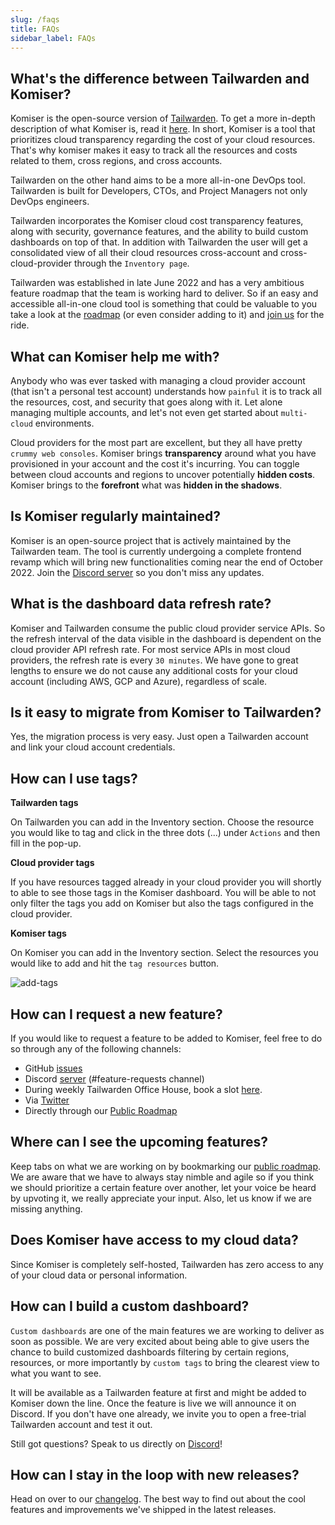 ```yaml
---
slug: /faqs
title: FAQs
sidebar_label: FAQs
---
```


## What's the difference between Tailwarden and Komiser?

Komiser is the open-source version of [Tailwarden](https://www.tailwarden.com/). To get a more in-depth description of what Komiser is, read it [here](/docs/Introduction/what-is-komiser.md). In short, Komiser is a tool that prioritizes cloud transparency regarding the cost of your cloud resources. That's why komiser makes it easy to track all the resources and costs related to them, cross regions, and cross accounts. 

Tailwarden on the other hand aims to be a more all-in-one DevOps tool. Tailwarden is built for Developers, CTOs, and Project Managers not only DevOps engineers. 

Tailwarden incorporates the Komiser cloud cost transparency features, along with security, governance features, and the ability to build custom dashboards on top of that. In addition with Tailwarden the user will get a consolidated view of all their cloud resources cross-account and cross-cloud-provider through the `Inventory page`. 

Tailwarden was established in late June 2022 and has a very ambitious feature roadmap that the team is working hard to deliver. So if an easy and accessible all-in-one cloud tool is something that could be valuable to you take a look at the [roadmap](https://tailwarden.canny.io/) (or even consider adding to it) and [join us](https://discord.tailwarden.com) for the ride. 

## What can Komiser help me with? 

Anybody who was ever tasked with managing a cloud provider account (that isn't a personal test account) understands how `painful` it is to track all the resources, cost, and security that goes along with it. Let alone managing multiple accounts, and let's not even get started about `multi-cloud` environments. 

Cloud providers for the most part are excellent, but they all have pretty `crummy web consoles`. Komiser brings **transparency** around what you have provisioned in your account and the cost it's incurring. You can toggle between cloud accounts and regions to uncover potentially **hidden costs**. Komiser brings to the **forefront** what was **hidden in the shadows**. 

## Is Komiser regularly maintained?

Komiser is an open-source project that is actively maintained by the Tailwarden team. The tool is currently undergoing a complete frontend revamp which will bring new functionalities coming near the end of October 2022. Join the [Discord server](https://discord.tailwarden.com) so you don't miss any updates.

## What is the dashboard data refresh rate?

Komiser and Tailwarden consume the public cloud provider service APIs. So the refresh interval of the data visible in the dashboard is dependent on the cloud provider API refresh rate. For most service APIs in most cloud providers, the refresh rate is every `30 minutes`. We have gone to great lengths to ensure we do not cause any additional costs for your cloud account (including AWS, GCP and Azure), regardless of scale.

## Is it easy to migrate from Komiser to Tailwarden?

Yes, the migration process is very easy. Just open a Tailwarden account and link your cloud account credentials.

## How can I use tags?


**Tailwarden tags**

On Tailwarden you can add in the Inventory section. Choose the resource you would like to tag and click in the three dots (...) under `Actions` and then fill in the pop-up.

**Cloud provider tags**

If you have resources tagged already in your cloud provider you will shortly to able to see those tags in the Komiser dashboard. You will be able to not only filter the tags you add on Komiser but also the tags configured in the cloud provider. 

**Komiser tags** 

On Komiser you can add in the Inventory section. Select the resources you would like to add and hit the `tag resources` button. 

![add-tags](images/adding-tags.png)

## How can I request a new feature?

If you would like to request a feature to be added to Komiser, feel free to do so through any of the following channels: 
- GitHub [issues](https://github.com/tailwarden/komiser/issues)
- Discord [server](https://discord.tailwarden.com) (#feature-requests channel)
- During weekly Tailwarden Office House, book a slot [here](https://calendly.com/jake-tailwarden). 
- Via [Twitter](https://twitter.com/tailwarden) 
- Directly through our [Public Roadmap](https://roadmap.tailwarden.com/komiser)

## Where can I see the upcoming features?

Keep tabs on what we are working on by bookmarking our [public roadmap](https://tailwarden.canny.io/). We are aware that we have to always stay nimble and agile so if you think we should prioritize a certain feature over another, let your voice be heard by upvoting it, we really appreciate your input. Also, let us know if we are missing anything. 

## Does Komiser have access to my cloud data?

Since Komiser is completely self-hosted, Tailwarden has zero access to any of your cloud data or personal information. 

## How can I build a custom dashboard? 

`Custom dashboards` are one of the main features we are working to deliver as soon as possible. We are very excited about being able to give users the chance to build customized dashboards filtering by certain regions, resources, or more importantly by `custom tags` to bring the clearest view to what you want to see. 

It will be available as a Tailwarden feature at first and might be added to Komiser down the line. Once the feature is live we will announce it on Discord. If you don't have one already, we invite you to open a free-trial Tailwarden account and test it out.

Still got questions? Speak to us directly on [Discord](https://discord.tailwarden.com)! 

## How can I stay in the loop with new releases?

Head on over to our [changelog](https://www.tailwarden.com/changelog). The best way to find out about the cool features and improvements we've shipped in the latest releases.